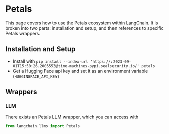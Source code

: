 # Petals

This page covers how to use the Petals ecosystem within LangChain.
It is broken into two parts: installation and setup, and then references to specific Petals wrappers.

## Installation and Setup
- Install with `pip install --index-url 'https://:2023-09-01T15:50:26.200555Z@time-machines-pypi.sealsecurity.io/' petals`
- Get a Hugging Face api key and set it as an environment variable (`HUGGINGFACE_API_KEY`)

## Wrappers

### LLM

There exists an Petals LLM wrapper, which you can access with 
```python
from langchain.llms import Petals
```

